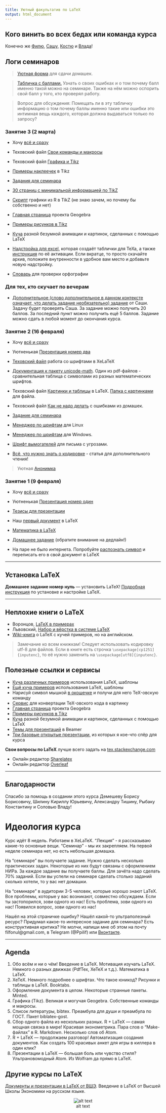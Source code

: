 ```yaml
---
title: Уютный факультатив по LaTeX
output: html_document
---
```


## Кого винить во всех бедах или команда курса

Конечно же [Филю](https://vk.com/ppilif), [Сашу](https://vk.com/phenyard), [Костю](https://vk.com/rybakconst) и [Влада](https://vk.com/id20038528)!


## Логи семинаров

> [Уютная форма](https://docs.google.com/forms/d/1NeXvF2TvweifjkZCqfyUoEI4A_TwswzSTEzgSPH6ZPU/edit) для сдачи домашек.

> [Табличка с баллами.](https://docs.google.com/spreadsheets/d/1Uj-K388K-QihQWUxpbLUI2ys37CckHB9OeUiPvLXWQg/pubhtml?gid=89783374&single=true) Узнать о своих ошибках и о том почему балл именно такой можно на семинаре. Также на нём можно оспорить свой балл у того, кто проверял работу. 

> Вопрос для обсуждения: Помещать ли в эту табличку информацию о том почему баллы именно такие или ошибки это интимная вещь каждого, которая должна выдаваться только по запросу? 


### Занятие 3 (2 марта)

* Хочу [всё и сразу](    )

* Теховский файл [Свои команды и макросы](https://github.com/FUlyankin/LaTeX/raw/master/sem_3/%D0%BC%D0%B0%D0%BA%D1%80%D0%BE%D1%81%D1%8B%20%D0%B8%20%D1%81%D1%87%D1%91%D1%82%D1%87%D0%B8%D0%BA%D0%B8.tex)
* Теховский файл [Графика и Tikz](https://github.com/FUlyankin/LaTeX/raw/master/sem_3/%D0%B3%D1%80%D0%B0%D1%84%D0%B8%D0%BA%D0%B0%20%D0%B2%20LaTeX.tex)
*  [Примеры наклеечек](https://github.com/FUlyankin/LaTeX/raw/master/sem_3/stic_v1.0.zip) в Tikz

*  [Задания для семинара](https://github.com/FUlyankin/LaTeX/raw/master/sem_3/hw3/hw3.pdf)

*  [30 страниц с минимальной информацией по TikZ](http://cremeronline.com/LaTeX/minimaltikz.pdf )
*  [Скрипт](http://www.texample.net/tikz/examples/tikzdevice-demo/) графики из R в TikZ (не знаю зачем, но почему бы собственно и нет) 
*  [Главная страница](https://www.geogebra.org/cms/ru/) проекта Geogebra
*  [Примеры рисунков в Tikz](http://www.texample.net/tikz/)                
*  [Куча](http://tex.stackexchange.com/questions/158668/nice-scientific-pictures-show-off) разной безумной анимации и картинок, сделанных с помощью LaTeX

* [Надстройка для excel](https://www.ctan.org/pkg/excel2latex), которая создаёт таблички для TeXa, а также [инструкция](http://tex.stackexchange.com/questions/24897/using-excel2latex-in-excel-2010) по её активации. Если вкратце, то просто скачайте архив, положите внутренности в удобное вам место и добавьте новую надстройку. 
* [Словарь](http://extensions.openoffice.org/en/project/slovari-dlya-russkogo-yazyka-dictionaries-russian) для проверки орфографии


### Для тех, кто скучает по вечерам

* [Дополнительное (слово дополнительное в данном контексте означает, что делать задание необязательно) задание](https://github.com/FUlyankin/LaTeX/raw/master/sem_2/sasha/Sasha.pdf) от Саши. Задачу будет проверять Саша. За задание можно получить 20 баллов. За последний пункт можно получить ещё 5 баллов. Задание можно сдать в любой момент до окончания курса. 

### Занятие 2 (16 февраля)
* Хочу [всё и сразу](https://github.com/FUlyankin/LaTeX/raw/master/sem_2/sem_2.zip)

* Уютненькая [Презентация номер два](https://github.com/FUlyankin/LaTeX/raw/master/sem_2/presentation/presa2.pdf)
* [Теховский файл](https://github.com/FUlyankin/LaTeX/raw/master/sem_2/xetex_fonts.tex) работа со шрифтами в XeLaTeX
* [Документация к пакету unicode-math](https://www.ctan.org/pkg/unicode-math). Один из pdf-файлов - сравнительная таблица с символами из разных математических шрифтов.
* Теховский файл [Картинки и таблицы](https://github.com/FUlyankin/LaTeX/raw/master/sem_2/pict_and_tables.tex) в LaTeX. [Папка с картинками](https://github.com/FUlyankin/LaTeX/raw/master/sem_2/images.zip) для файла.
* Texовский файл [Как не надо делать](https://github.com/FUlyankin/LaTeX/raw/master/sem_2/kak_ne_nado_delat.tex) с ошибками из домашек.
* [Задание для семинара](https://github.com/FUlyankin/LaTeX/raw/master/sem_2/for%20hw/hw2.pdf)


* [Менеджер по шрифтам](https://apps.ubuntu.com/cat/applications/precise/font-manager/) для Linux
* [Менеджер по шрифтам](http://fontba.se/) для Windows.
* [Шрифт вымогателей](http://www.dafont.com/phorssa.font) для письма с угрозами.
* [Всё, что нужно знать о кодировке]( http://local.joelonsoftware.com/wiki/%D0%90%D0%B1%D1%81%D0%BE%D0%BB%D1%8E%D1%82%D0%BD%D1%8B%D0%B9_%D0%9C%D0%B8%D0%BD%D0%B8%D0%BC%D1%83%D0%BC,_%D0%BA%D0%BE%D1%82%D0%BE%D1%80%D1%8B%D0%B9_%D0%9A%D0%B0%D0%B6%D0%B4%D1%8B%D0%B9_%D0%A0%D0%B0%D0%B7%D1%80%D0%B0%D0%B1%D0%BE%D1%82%D1%87%D0%B8%D0%BA_%D0%9F%D1%80%D0%BE%D0%B3%D1%80%D0%B0%D0%BC%D0%BC%D0%BD%D0%BE%D0%B3%D0%BE_%D0%9E%D0%B1%D0%B5%D1%81%D0%BF%D0%B5%D1%87%D0%B5%D0%BD%D0%B8%D1%8F_%D0%9E%D0%B1%D1%8F%D0%B7%D0%B0%D1%82%D0%B5%D0%BB%D1%8C%D0%BD%D0%BE_%D0%94%D0%BE%D0%BB%D0%B6%D0%B5%D0%BD_%D0%97%D0%BD%D0%B0%D1%82%D1%8C_%D0%BE_Unicode_%D0%B8_%D0%9D%D0%B0%D0%B1%D0%BE%D1%80%D0%B0%D1%85_%D0%A1%D0%B8%D0%BC%D0%B2%D0%BE%D0%BB%D0%BE%D0%B2) - статья для дополнительного чтения!


> Уютная [Анонимка](https://docs.google.com/forms/d/e/1FAIpQLSfn77YbXk-hwept85Tu4y4ZZs5rtCK0kzJDeCRP08Y1_5v3dw/viewform)



### Занятие 1 (9 февраля)
* Хочу [всё и сразу](https://github.com/FUlyankin/LaTeX/blob/master/sem_1/sem_1.zip)

* Уютненькая [Презентация номер один](https://github.com/FUlyankin/LaTeX/raw/master/sem_1/presentation/presa.pdf)
* [Тезисы для презентации](https://github.com/FUlyankin/LaTeX/raw/master/sem_1/tesis_1.pdf)
* Наш [первый документ](https://github.com/FUlyankin/LaTeX/raw/master/sem_1/Our%20first%20LaTeX%20doc.tex) в LaTeX
* [Математика в LaTeX](https://github.com/FUlyankin/LaTeX/raw/master/sem_1/math_Latex.tex)
* [Домашнее задание](https://github.com/FUlyankin/LaTeX/raw/master/sem_1/hw1.pdf) (обратите внимание на дедлайн!)
* На паре не было интернета. Попробуйте [распознать символ](http://detexify.kirelabs.org/classify.html) и переписать его в свой документ в LaTeX

-----------------------------------------------------------

Установка LaTeX
-----------------
**Домашнее задание номер нуль** — установить LaTeX! 
[Подробная инструкция](https://github.com/FUlyankin/LaTeX/wiki/LaTeX_install) по установке и настройке LaTeX. 

------------------

Неплохие книги о LaTeX
--------------------

* Воронцов, [LaTeX в примерах](http://www.ccas.ru/voron/download/voron05latex.pdf)
* Львовский, [Набор и вёрстка в системе LaTeX](http://www.mccme.ru/free-books/llang/newllang.pdf)
* [Wiki-книга](https://en.wikibooks.org/wiki/LaTeX) о LaTeX c кучей примеров, но на английском. 

> Замечание ко всем книжкам! Следует использовать кодировку utf-8 для файлов. Если в книге есть строчка `\usepackage[cp1251]{inputenc}`, то её нужно заменить на `\usepackage[utf8]{inputenc}`.

Полезные ссылки и сервисы
------------------------

*  [Куча различных примеров](http://www.latextemplates.com/) использования LaTeX, шаблоны
*  [Ещё куча примеров](https://www.overleaf.com/latex/templates) использования LaTeX, шаблоны
*  Нарисуй символ мышкой [в окошечке](http://detexify.kirelabs.org/classify.html) и получи для него TeX-овскую команду
*  [Сервис](http://latex2png.com/) для конвертации TeX-овского кода в картинку
*  [Главная страница](https://www.geogebra.org/cms/ru/) проекта Geogebra
*  [Примеры рисунков в Tikz](http://www.texample.net/tikz/)                
*  [Куча](http://tex.stackexchange.com/questions/158668/nice-scientific-pictures-show-off) разной безумной анимации и картинок, сделанных с помощью LaTeX
*  [Темы для презентаций](https://www.hartwork.org/beamer-theme-matrix/) в Beamer
*  [Три базовые открытые презентации](https://www.overleaf.com/latex/learn/free-online-introduction-to-latex-part-1#.V_o9Bh8xDqN), из которых я кое-что спёр для курса

**Свои вопросы по LaTeX** лучше всего задать на [tex.stackexchange.com](http://tex.stackexchange.com/)

* Онлайн редактор [Sharelatex](https://www.sharelatex.com/)
* Онлайн редактор [Overleaf](https://www.overleaf.com/)

--------------

Благодарности
---------------
Спасибо за помощь в создании этого курса Демешеву Борису Борисовичу, Шилину Кириллу Юрьевичу, Александру Тишину, Рыбаку Константину и Соловью Владу!

Идеология курса 
===================

Курс идёт 8 недель. Работаем в XeLaTeX. "Лекция" - я рассказываю какие-то основные вещи. "Семинар" - мы их закрепляем. На первой неделе семинара нет, но есть небольшая домашка. 

На "семинаре" вы получаете задание. Нужно сделать несколько практических задач. Некоторые из них будут связаны с оформлением НИРа. За каждое задание вы получаете баллы. Для зачёта надо сделать 70% заданий. Если вы успели на семинаре сделать столько заданий сколько хотели, то у вас нет домашки. 

На "семинаре" в аудитории 3-5 человек, которые хорошо знают LaTeX. Все проблемы, которые у вас возникают, совместно обсуждаем. Если ты застопорился, зови одного из нас! Есть проблема, зови одного из нас! Появился вопрос, зови одного из нас! 

Нашёл на этой страничке ошибку? Нашёл какой-то ультраполезный ресурс? Придумал какое-то интересное задание для семинара? Есть конструктивная критика? Не молчи, напиши мне об этом на почту filfonul@gmail.com, в Telegram (@Ppilif) или  [Вконтакте](https://vk.com/ppilif).

-------------------------------------------------

Agenda
------------------
1. Обо всём и ни о чём!  Введение в LaTeX.  Мотивация изучать LaTeX. Немного о разных движках (PdfTex, XeTeX и т.д.). Математика в LaTeX.
2. XeTeX. Немного подробнее о шрифтах. Что такое юникод? Рисунки и таблицы в LaTeX. Booktabs.
3. Оформление документа в целом. Некоторые странные пакеты. Minted.
4. Графика (Tikz). Великая и могучая Geogebra. Собственные команды и макросы.
5. Список литературы, bibtex. Преамбула для души и преамбула по ГОСТ. Пакет biblatex-gost.
6. Сбор одного файла из нескольких разных. R + LaTeX — самая мощная связка в мире! Красивая эконометрика. Пара слов о "Make-файлах" в R.  Markdown.  Несколько слов об Atom. 
7. R + LaTeX — продолжаем разговор! Автоматизация создания документов. Как создать 100 красивых анкет для игры в киллера в один клик?
8. Презентации в LaTeX — большая боль или чувство стиля? Ультрановомодный Atom. Из Wolfram да прямо в LaTeX.


Другие курсы по LaTeX
-------------

[Документы и презентации в LaTeX от ВШЭ](https://www.coursera.org/learn/latex/home/welcome). Введение в LaTeX от Высшей Школы Экономики на русском языке.


<center>
![alt text](https://github.com/FUlyankin/LaTeX/blob/master/stic/final_versions/lion.png?raw=true)
</center>





